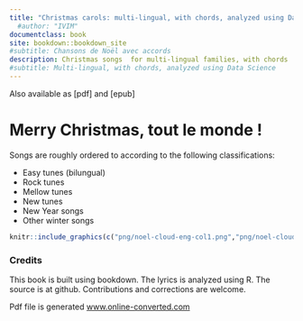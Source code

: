 ```yaml
--- 
title: "Christmas carols: multi-lingual, with chords, analyzed using Data Science"   
  #author: "IVIM"
documentclass: book
site: bookdown::bookdown_site
#subtitle: Chansons de Noël avec accords
description: Christmas songs  for multi-lingual families, with chords
#subtitle: Multi-lingual, with chords, analyzed using Data Science 
---
```


<!-- # Les 30 meilleures chansons de Noël {-} -->

  Also available as [pdf] and [epub]
  
#  Merry Christmas, tout le monde ! {-} 


Songs are roughly ordered to according to the following classifications:

- Easy tunes (bilungual)
- Rock tunes 
- Mellow tunes 
- New tunes  
- New Year songs
- Other winter songs


<!-- ![](png/noel-cloud-eng-col1.png) ![](png/noel-cloud-fre-col.png) -->



<!-- ```{r, out.width='50%', fig.align='center', echo=FALSE} -->
<!-- knitr::include_graphics("cover-xmas.jpg") -->
<!-- ``` -->

<!-- {r, echo=FALSE,out.width="49%", out.height="20%",fig.cap="caption",fig.show='hold',fig.align='center'}  -->

```r

knitr::include_graphics(c("png/noel-cloud-eng-col1.png","png/noel-cloud-fre-col.png"))

``` 



### Credits {-}


This book is built using bookdown. The lyrics is analyzed using R. The source is at github. Contributions and corrections are welcome.

Pdf file is generated  [www.online-converted.com](here)
